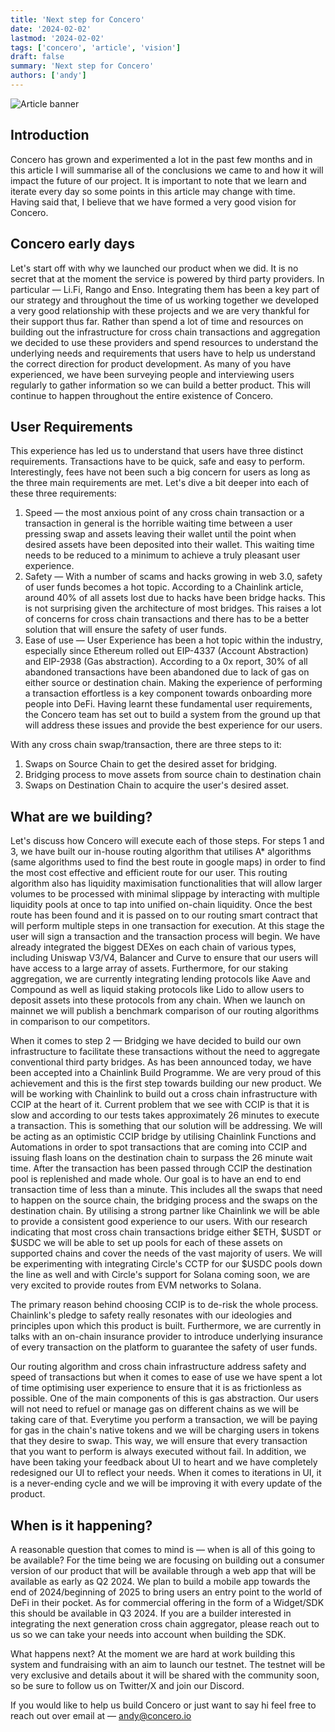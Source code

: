 ```yaml
---
title: 'Next step for Concero'
date: '2024-02-02'
lastmod: '2024-02-02'
tags: ['concero', 'article', 'vision']
draft: false
summary: 'Next step for Concero'
authors: ['andy']
---
```


![Article banner](/static/images/concero/article/next-step-for-concero.webp)

## Introduction
Concero has grown and experimented a lot in the past few months and in this article I will summarise all of the conclusions we came to and how it will impact the future of our project. It is important to note that we learn and iterate every day so some points in this article may change with time. Having said that, I believe that we have formed a very good vision for Concero.

## Concero early days
Let's start off with why we launched our product when we did. It is no secret that at the moment the service is powered by third party providers. In particular — Li.Fi, Rango and Enso. Integrating them has been a key part of our strategy and throughout the time of us working together we developed a very good relationship with these projects and we are very thankful for their support thus far. Rather than spend a lot of time and resources on building out the infrastructure for cross chain transactions and aggregation we decided to use these providers and spend resources to understand the underlying needs and requirements that users have to help us understand the correct direction for product development. As many of you have experienced, we have been surveying people and interviewing users regularly to gather information so we can build a better product. This will continue to happen throughout the entire existence of Concero.

## User Requirements

This experience has led us to understand that users have three distinct requirements. Transactions have to be quick, safe and easy to perform. Interestingly, fees have not been such a big concern for users as long as the three main requirements are met. Let's dive a bit deeper into each of these three requirements:

1. Speed — the most anxious point of any cross chain transaction or a transaction in general is the horrible waiting time between a user pressing swap and assets leaving their wallet until the point when desired assets have been deposited into their wallet. This waiting time needs to be reduced to a minimum to achieve a truly pleasant user experience.
2. Safety — With a number of scams and hacks growing in web 3.0, safety of user funds becomes a hot topic. According to a Chainlink article, around 40% of all assets lost due to hacks have been bridge hacks. This is not surprising given the architecture of most bridges. This raises a lot of concerns for cross chain transactions and there has to be a better solution that will ensure the safety of user funds.
3. Ease of use — User Experience has been a hot topic within the industry, especially since Ethereum rolled out EIP-4337 (Account Abstraction) and EIP-2938 (Gas abstraction). According to a 0x report, 30% of all abandoned transactions have been abandoned due to lack of gas on either source or destination chain. Making the experience of performing a transaction effortless is a key component towards onboarding more people into DeFi.
Having learnt these fundamental user requirements, the Concero team has set out to build a system from the ground up that will address these issues and provide the best experience for our users.

With any cross chain swap/transaction, there are three steps to it:

1. Swaps on Source Chain to get the desired asset for bridging.
2. Bridging process to move assets from source chain to destination chain
3. Swaps on Destination Chain to acquire the user's desired asset.

## What are we building?

Let's discuss how Concero will execute each of those steps. For steps 1 and 3, we have built our in-house routing algorithm that utilises A* algorithms (same algorithms used to find the best route in google maps) in order to find the most cost effective and efficient route for our user. This routing algorithm also has liquidity maximisation functionalities that will allow larger volumes to be processed with minimal slippage by interacting with multiple liquidity pools at once to tap into unified on-chain liquidity. Once the best route has been found and it is passed on to our routing smart contract that will perform multiple steps in one transaction for execution. At this stage the user will sign a transaction and the transaction process will begin. We have already integrated the biggest DEXes on each chain of various types, including Uniswap V3/V4, Balancer and Curve to ensure that our users will have access to a large array of assets. Furthermore, for our staking aggregation, we are currently integrating lending protocols like Aave and Compound as well as liquid staking protocols like Lido to allow users to deposit assets into these protocols from any chain. When we launch on mainnet we will publish a benchmark comparison of our routing algorithms in comparison to our competitors.

When it comes to step 2 — Bridging we have decided to build our own infrastructure to facilitate these transactions without the need to aggregate conventional third party bridges. As has been announced today, we have been accepted into a Chainlink Build Programme. We are very proud of this achievement and this is the first step towards building our new product. We will be working with Chainlink to build out a cross chain infrastructure with CCIP at the heart of it. Current problem that we see with CCIP is that it is slow and according to our tests takes approximately 26 minutes to execute a transaction. This is something that our solution will be addressing. We will be acting as an optimistic CCIP bridge by utilising Chainlink Functions and Automations in order to spot transactions that are coming into CCIP and issuing flash loans on the destination chain to surpass the 26 minute wait time. After the transaction has been passed through CCIP the destination pool is replenished and made whole. Our goal is to have an end to end transaction time of less than a minute. This includes all the swaps that need to happen on the source chain, the bridging process and the swaps on the destination chain. By utilising a strong partner like Chainlink we will be able to provide a consistent good experience to our users. With our research indicating that most cross chain transactions bridge either \$ETH, \$USDT or \$USDC we will be able to set up pools for each of these assets on supported chains and cover the needs of the vast majority of users. We will be experimenting with integrating Circle's CCTP for our \$USDC pools down the line as well and with Circle's support for Solana coming soon, we are very excited to provide routes from EVM networks to Solana.

The primary reason behind choosing CCIP is to de-risk the whole process. Chainlink's pledge to safety really resonates with our ideologies and principles upon which this product is built. Furthermore, we are currently in talks with an on-chain insurance provider to introduce underlying insurance of every transaction on the platform to guarantee the safety of user funds.

Our routing algorithm and cross chain infrastructure address safety and speed of transactions but when it comes to ease of use we have spent a lot of time optimising user experience to ensure that it is as frictionless as possible. One of the main components of this is gas abstraction. Our users will not need to refuel or manage gas on different chains as we will be taking care of that. Everytime you perform a transaction, we will be paying for gas in the chain's native tokens and we will be charging users in tokens that they desire to swap. This way, we will ensure that every transaction that you want to perform is always executed without fail. In addition, we have been taking your feedback about UI to heart and we have completely redesigned our UI to reflect your needs. When it comes to iterations in UI, it is a never-ending cycle and we will be improving it with every update of the product.

## When is it happening?

A reasonable question that comes to mind is — when is all of this going to be available? For the time being we are focusing on building out a consumer version of our product that will be available through a web app that will be available as early as Q2 2024. We plan to build a mobile app towards the end of 2024/beginning of 2025 to bring users an entry point to the world of DeFi in their pocket. As for commercial offering in the form of a Widget/SDK this should be available in Q3 2024. If you are a builder interested in integrating the next generation cross chain aggregator, please reach out to us so we can take your needs into account when building the SDK.

What happens next? At the moment we are hard at work building this system and fundraising with an aim to launch our testnet. The testnet will be very exclusive and details about it will be shared with the community soon, so be sure to follow us on Twitter/X and join our Discord.

If you would like to help us build Concero or just want to say hi feel free to reach out over email at — andy@concero.io
